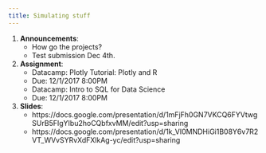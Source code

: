 ```yaml
---
title: Simulating stuff
---
```


1. __Announcements__: 
    * How go the projects? 
    * Test submission Dec 4th. 
2. __Assignment__: 
     * Datacamp:  Plotly Tutorial: Plotly and R
     * Due: 12/1/2017 8:00PM
     * Datacamp: Intro to SQL for Data Science
     * Due: 12/1/2017 8:00PM
3. __Slides__: 
    * https://docs.google.com/presentation/d/1mFjFh0GN7VKCQ6FYVtwgSUrB5FIgYIbu2hoCQbfxvMM/edit?usp=sharing
    * https://docs.google.com/presentation/d/1k_VI0MNDHiGi1B08Y6v7R2VT_WVvSYRvXdFXlkAg-yc/edit?usp=sharing

